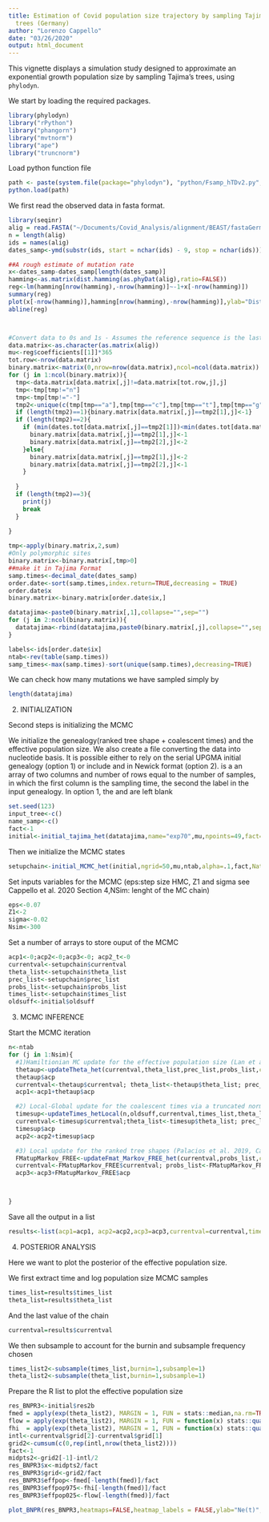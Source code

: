 ```yaml
---
title: Estimation of Covid population size trajectory by sampling Tajima’s
  trees (Germany)
author: "Lorenzo Cappello"
date: "03/26/2020"
output: html_document
---
```


This vignette displays a simulation study designed to approximate an exponential growth population size by sampling Tajima's trees, using `phylodyn`.

We start by loading the required packages.

```r
library(phylodyn)
library("rPython")
library("phangorn")
library("mvtnorm")
library("ape")
library("truncnorm")
```

Load python function file
```r
path <- paste(system.file(package="phylodyn"), "python/Fsamp_hTDv2.py", sep="/")
python.load(path)
```

We first read the observed data in fasta format.

```r
library(seqinr)
alig = read.FASTA("~/Documents/Covid_Analysis/alignment/BEAST/fastaGermany.fasta")
n = length(alig)
ids = names(alig)
dates_samp<-ymd(substr(ids, start = nchar(ids) - 9, stop = nchar(ids)))

##A rough estimate of mutation rate
x<-dates_samp-dates_samp[length(dates_samp)]
hamming<-as.matrix(dist.hamming(as.phyDat(alig),ratio=FALSE))
reg<-lm(hamming[nrow(hamming),-nrow(hamming)]~-1+x[-nrow(hamming)])
summary(reg)
plot(x[-nrow(hamming)],hamming[nrow(hamming),-nrow(hamming)],ylab="Distance to reference",xlab="Time difference (Days)",main=paste("A total of ",round(reg$coefficients[[1]]*28,2)," of mutations per month",sep=""))
abline(reg)



#Convert data to 0s and 1s - Assumes the reference sequence is the last row
data.matrix<-as.character(as.matrix(alig))
mu<-reg$coefficients[[1]]*365
tot.row<-nrow(data.matrix)
binary.matrix<-matrix(0,nrow=nrow(data.matrix),ncol=ncol(data.matrix))
for (j in 1:ncol(binary.matrix)){
  tmp<-data.matrix[data.matrix[,j]!=data.matrix[tot.row,j],j]
  tmp<-tmp[tmp!="n"]
  tmp<-tmp[tmp!="-"]
  tmp2<-unique(c(tmp[tmp=="a"],tmp[tmp=="c"],tmp[tmp=="t"],tmp[tmp=="g"]))
  if (length(tmp2)==1){binary.matrix[data.matrix[,j]==tmp2[1],j]<-1}
  if (length(tmp2)==2){
    if (min(dates.tot[data.matrix[,j]==tmp2[1]])<min(dates.tot[data.matrix[,j]==tmp2[2]])){
      binary.matrix[data.matrix[,j]==tmp2[1],j]<-1
      binary.matrix[data.matrix[,j]==tmp2[2],j]<-2
    }else{
      binary.matrix[data.matrix[,j]==tmp2[1],j]<-2
      binary.matrix[data.matrix[,j]==tmp2[2],j]<-1
    }
    
  }
  if (length(tmp2)==3){
    print(j)
    break
  }
  
}

tmp<-apply(binary.matrix,2,sum)
#Only polymorphic sites
binary.matrix<-binary.matrix[,tmp>0]
##make it in Tajima Format
samp.times<-decimal_date(dates_samp)
order.date<-sort(samp.times,index.return=TRUE,decreasing = TRUE)
order.date$x
binary.matrix<-binary.matrix[order.date$ix,]

datatajima<-paste0(binary.matrix[,1],collapse="",sep="")
for (j in 2:ncol(binary.matrix)){
  datatajima<-rbind(datatajima,paste0(binary.matrix[,j],collapse="",sep=""))
}

labels<-ids[order.date$ix]
ntab<-rev(table(samp.times))
samp_times<-max(samp.times)-sort(unique(samp.times),decreasing=TRUE)
```

We can check how many mutations we have sampled simply by 
```r
length(datatajima)
```

2) INITIALIZATION

Second steps is initializing the MCMC

We initialize the genealogy(ranked tree shape + coalescent times) and the effective population size.
We also create a file converting the data into nucleotide basis. 
It is possible either to rely on the serial UPGMA initial genealogy (option 1) or include and \texttt{input_tree} in Newick format (option 2). \texttt{name_samp} is a an array of two columns and number of rows equal to the number of samples, in which the first column is the sampling time, the second the label in the input genealogy. In option 1, the \texttt{input_tree} and \texttt{name_samp} are left blank
```r
set.seed(123)
input_tree<-c()
name_samp<-c()
fact<-1
initial<-initial_tajima_het(datatajima,name="exp70",mu,npoints=49,fact=1,alpha=0.2,samp_times,ntab,input_tree,name_samp)
```

Then we initialize the MCMC states
```r
setupchain<-initial_MCMC_het(initial,ngrid=50,mu,ntab,alpha=.1,fact,Nate=100,initial$times,samp_times)
```

Set inputs variables for the MCMC (eps:step size HMC, Z1 and sigma see Cappello et al. 2020 Section 4,NSim: lenght of the MC chain)
```r
eps<-0.07
Z1<-2
sigma<-0.02
Nsim<-300
```

Set a number of arrays to store ouput of the MCMC
```r
acp1<-0;acp2<-0;acp3<-0; acp2_t<-0
currentval<-setupchain$currentval
theta_list<-setupchain$theta_list
prec_list<-setupchain$prec_list
probs_list<-setupchain$probs_list
times_list<-setupchain$times_list
oldsuff<-initial$oldsuff
```

3) MCMC INFERENCE


Start the MCMC iteration



```r
n<-ntab
for (j in 1:Nsim){
  #1)Hamiltionian MC update for the effective population size (Lan et al. 2015)
  thetaup<-updateTheta_het(currentval,theta_list,prec_list,probs_list,const=1,1,nsites=mu,eps)
  thetaup$acp
  currentval<-thetaup$currentval; theta_list<-thetaup$theta_list; prec_list<-thetaup$prec_list; probs_list<-thetaup$probs_list
  acp1<-acp1+thetaup$acp

  #2) Local-Global update for the coalescent times via a truncated normal (Cappello et al. 2020)
  timesup<-updateTimes_hetLocal(n,oldsuff,currentval,times_list,theta_list,prec_list,probs_list,const=1,mu,samp_times,Z1,sigma)
  currentval<-timesup$currentval;theta_list<-timesup$theta_list; prec_list<-timesup$prec_list; probs_list<-timesup$probs_list; times_list<-timesup$times_list
  timesup$acp
  acp2<-acp2+timesup$acp

  #3) Local update for the ranked tree shapes (Palacios et al. 2019, Cappello et al. 2020)
  FMatupMarkov_FREE<-updateFmat_Markov_FREE_het(currentval,probs_list,const=1,mu,oldsuff,n)
  currentval<-FMatupMarkov_FREE$currentval; probs_list<-FMatupMarkov_FREE$probs_list;
  acp3<-acp3+FMatupMarkov_FREE$acp



}
```

Save all the output in a list 
```r
results<-list(acp1=acp1, acp2=acp2,acp3=acp3,currentval=currentval,times_list=times_list,probs_list=probs_list,theta_list=theta_list,prec_list=prec_list)
```

4) POSTERIOR ANALYSIS

Here we want to plot the posterior of the effective population size. 

We first extract time and log population size MCMC samples

```r
times_list=results$times_list
theta_list=results$theta_list
```

And the last value of the chain

```r
currentval=results$currentval
```

We then subsample to account for the burnin and subsample frequency chosen 
```r
times_list2<-subsample(times_list,burnin=1,subsample=1)
theta_list2<-subsample(theta_list,burnin=1,subsample=1)
```

Prepare the R list to plot the effective population size
```r
res_BNPR3<-initial$res2b
fmed = apply(exp(theta_list2), MARGIN = 1, FUN = stats::median,na.rm=TRUE)
flow = apply(exp(theta_list2), MARGIN = 1, FUN = function(x) stats::quantile(x, .025, na.rm=TRUE) )
fhi  = apply(exp(theta_list2), MARGIN = 1, FUN = function(x) stats::quantile(x, .975, na.rm=TRUE))
intl<-currentval$grid[2]-currentval$grid[1]
grid2<-cumsum(c(0,rep(intl,nrow(theta_list2))))
fact<-1
midpts2<-grid2[-1]-intl/2
res_BNPR3$x<-midpts2/fact
res_BNPR3$grid<-grid2/fact
res_BNPR3$effpop<-fmed[-length(fmed)]/fact
res_BNPR3$effpop975<-fhi[-length(fmed)]/fact
res_BNPR3$effpop025<-flow[-length(fmed)]/fact
```

```r
plot_BNPR(res_BNPR3,heatmaps=FALSE,heatmap_labels = FALSE,ylab="Ne(t)",main="(A) Ne(t) BESTT",ylim=c(.00001,4),xlim=c(.25,0))
```
